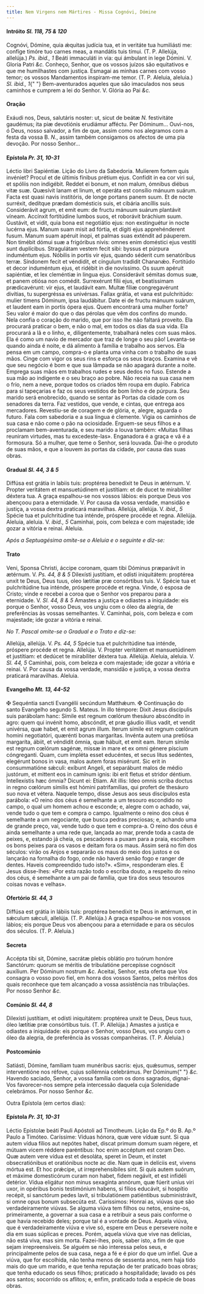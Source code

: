 ```yaml
---
title: Nem Virgens nem Mártires - Missa Cognóvi, Dómine
---
```


<h4 class="text-center">
  Intróito <em>Sl. 118, 75 & 120</em>
</h4>
<div class="grid grid-cols-2 gap-5">
  <span class="text-justify">
    Cognóvi, Dómine, quia ǽquitas judícia tua, et in veritáte tua humiliásti me:
    confíge timóre tuo carnes meas, a mandátis tuis tímui. (T. P. Allelúja,
    allelúja.) <em>Ps. ibid., 1</em> Beáti immaculáti in via: qui ámbulant in
    lege Dómini. V. Gloria Patri <em>&c.</em>
  </span>
  <span class="text-justify">
    Conheço, Senhor, que os vossos juízos são equitativos e que me humilhastes
    com justiça. Esmagai as minhas carnes com vosso temor; os vossos Mandamentos
    inspiram-me temor. (T. P. Aleluia, aleluia.) <em>Sl. ibid., 1</em>{" "}
    Bem-aventurados aqueles que são imaculados nos seus caminhos e cumprem a lei
    do Senhor. V. Glória ao Pai <em>&c.</em>
  </span>
</div>

<h4 class="text-center">Oração</h4>
<div class="grid grid-cols-2 gap-5">
  <span class="text-justify">
    Exáudi nos, Deus, salutáris noster: ut, sicut de beátæ <em>N. </em>
    festivitáte gaudémus; ita piæ devotiónis erudiámur afféctu. Per Dóminum...
  </span>
  <span class="text-justify">
    Ouvi-nos, ó Deus, nosso salvador, a fim de que, assim como nos alegramos com
    a festa da vossa B. <em>N.</em>, assim também consigamos os afectos de uma
    pia devoção. Por nosso Senhor...
  </span>
</div>

<h4 class="text-center">
  Epístola <em>Pr. 31, 10-31</em>
</h4>
<div class="grid grid-cols-2 gap-5">
  <span class="text-justify">Léctio libri Sapiéntiæ.</span>
  <span class="text-justify">Lição do Livro da Sabedoria.</span>
  <span class="text-justify">
    Mulíerem fortem quis invéniet? Procul et de últimis fínibus prétium ejus.
    Confídit in ea cor viri sui, et spóliis non indigébit. Reddet ei bonum, et
    non malum, ómnibus diébus vitæ suæ. Quæsívit lanam et linum, et operáta est
    consílio mánuum suárum. Facta est quasi navis institóris, de longe portans
    panem suum. Et de nocte surréxit, dedítque prædam domésticis suis, et
    cibária ancíllis suis. Considerávit agrum, et emit eum: de fructu mánuum
    suárum plantávit víneam. Accínxit fortitúdine lumbos suos, et roborávit
    bráchium suum. Gustávit, et vidit, quia bona est negotiátio ejus: non
    exstinguétur in nocte lucérna ejus. Manum suam misit ad fórtia, et dígiti
    ejus apprehénderent fusum. Manum suam apéruit ínopi, et palmas suas exténdit
    ad páuperem. Non timébit dómui suæ a frigóribus nivis: omnes enim doméstici
    ejus vestíti sunt duplícibus. Stragulátam vestem fecit sibi: byssus et
    púrpura induméntum ejus. Nóbilis in portis vir ejus, quando séderit cum
    senatóribus terræ. Síndonem fecit et véndidit, et cíngulum tradidit
    Chananǽo. Fortitúdo et decor induméntum ejus, et ridébit in die novíssimo.
    Os suum apéruit sapiéntiæ, et lex cleméntiæ in lingua ejus. Considerávit
    sémitas domus suæ, et panem otiósa non comédit. Surrexérunt fílii ejus, et
    beatíssimam prædicavérunt: vir ejus, et laudávit eam. Multæ fíliæ
    congregavérunt divítias, tu supergréssa es univérsas. Fallax grátia, et vana
    est pulchritúdo: mulier timens Dóminum, ipsa laudábitur. Date ei de fructu
    mánuum suárum, et laudent eam in portis ópera ejus.
  </span>
  <span class="text-justify">
    Quem encontrará uma mulher forte? Seu valor é maior do que o das pérolas que
    vêm dos confins do mundo. Nela confia o coração do marido, que por isso lhe
    não faltará proveito. Ela procurará praticar o bem, e não o mal, em todos os
    dias da sua vida. Ela procurará a lã e o linho, e, diligentemente,
    trabalhará neles com suas mãos. Ela é como um navio de mercador que traz de
    longe o seu pão! Levanta-se quando ainda é noite, e dá alimento à família e
    trabalho aos servos. Ela pensa em um campo, compra-o e planta uma vinha com
    o trabalho de suas mãos. Cinge com vigor os seus rins e esforça os seus
    braços. Examina e vê que seu negócio é bom e que sua lâmpada se não apagará
    durante a noite. Emprega suas mãos em trabalhos rudes e seus dedos no fuso.
    Estende a sua mão ao indigente e o seu braço ao pobre. Não receia na sua
    casa nem o frio, nem a neve, porque todos os criados têm roupa em duplo.
    Fabrica para si tapeçarias e faz os seus vestidos de bom linho e de púrpura.
    Seu marido será enobrecido, quando se sentar às Portas da cidade com os
    senadores da terra. Faz vestidos, que vende, e cintas, que entrega aos
    mercadores. Revestiu-se de coragem e de glória, e, alegre, aguarda o futuro.
    Fala com sabedoria e a sua língua é clemente. Vigia os caminhos de sua casa
    e não come o pão na ociosidade. Erguem-se seus filhos e a proclamam
    bem-aventurada, e seu marido a louva também: «Muitas filhas reuniram
    virtudes, mas tu excedeste-las». Enganadora é a graça e vã é a formosura. Só
    a mulher, que teme o Senhor, será louvada. Dai-lhe o produto de suas mãos, e
    que a louvem às portas da cidade, por causa das suas obras.
  </span>
</div>

<h4 class="text-center">
  Gradual <em>Sl. 44, 3 & 5</em>
</h4>
<div class="grid grid-cols-2 gap-5">
  <span class="text-justify">
    Diffúsa est grátia in labiis tuis: proptérea benedíxit te Deus in ætérnum.
    V. Propter veritátem et mansuetúdinem et justítiam: et de ducet te
    mirabíliter déxtera tua.
  </span>
  <span class="text-justify">
    A graça espalhou-se nos vossos lábios: eis porque Deus vos abençoou para a
    eternidade. V. Por causa da vossa verdade, mansidão e justiça, a vossa
    dextra praticará maravilhas.
  </span>
  <span class="text-justify">
    Allelúja, allelúja. V. <em>ibid., 5</em> Spécie tua et pulchritúdine tua
    inténde, próspere procéde et regna. Allelúja.
  </span>
  <span class="text-justify">
    Aleluia, aleluia. V. <em>ibid., 5</em> Caminhai, pois, com beleza e com
    majestade; ide gozar a vitória e reinai. Aleluia.
  </span>
</div>

<em>Após a Septuagésima omite-se o Aleluia e o seguinte e diz-se:</em>

<h4 class="text-center">Trato</h4>
<div class="grid grid-cols-2 gap-5">
  <span class="text-justify">
    Veni, Sponsa Christi, áccipe coronam, quam tibi Dóminus præparávit in
    ætérnum. V. <em>Ps. 44, 8 & 5</em> Dilexísti justítiam, et odísti
    iniquitátem: proptérea unxit te Deus, Deus tuus, oleo lætítiæ præ
    consórtibus tuis. V. Spécie tua et pulchritúdine tua inténde, próspere
    procéde et regna.
  </span>
  <span class="text-justify">
    Vinde, ó esposa de Cristo; vinde e recebei a coroa que o Senhor vos preparou
    para a eternidade. V. <em>Sl. 44, 8 & 5</em> Amastes a justiça e odiastes a
    iniquidade: eis porque o Senhor, vosso Deus, vos ungiu com o óleo da
    alegria, de preferências às vossas semelhantes. V. Caminhai, pois, com
    beleza e com majestade; ide gozar a vitória e reinai.
  </span>
</div>

<em>No T. Pascal omite-se o Gradual e o Trato e diz-se:</em>

<div class="grid grid-cols-2 gap-5">
  <span class="text-justify">
    Allelúja, allelúja. V. <em>Ps. 44, 5</em> Spécie tua et pulchritúdine tua
    inténde, próspere procéde et regna. Allelúja. V. Propter veritátem et
    mansuetúdinem et justítiam: et dedúcet te mirabíliter déxtera tua. Allelúja.
  </span>
  <span class="text-justify">
    Aleluia, aleluia. V. <em>Sl. 44, 5</em> Caminhai, pois, com beleza e com
    majestade; ide gozar a vitória e reinai. V. Por causa da vossa verdade,
    mansidão e justiça, a vossa dextra praticará maravilhas. Aleluia.
  </span>
</div>

<h4 class="text-center">
  Evangelho <em>Mt. 13, 44-52</em>
</h4>
<div class="grid grid-cols-2 gap-5">
  <span class="text-justify">
    <span class="text-danger">&#10016;</span> Sequéntia sancti Evangélii
    secúndum Matthǽum.
  </span>
  <span class="text-justify">
    <span class="text-danger">&#10016;</span> Continuação do santo Evangelho
    segundo S. Mateus.
  </span>
  <span class="text-justify">
    In illo témpore: Dixit Jesus discípulis suis parábolam hanc: Símile est
    regnum cœlórum thesáuro abscóndito in agro: quem qui invénit homo,
    abscóndit, et præ gáudio illíus vadit, et vendit univérsa, quæ habet, et
    emit agrum illum. Iterum símile est regnum cœlórum homini negotiatóri,
    quærénti bonas margarítas. Invénta autem una pretiósa margaríta, ábiit, et
    véndidit ómnia, quæ hábuit, et emit eam. Iterum símile est regnum cœlórum
    sagénæ, missæ in mare et ex omni génere píscium cóngreganti. Quam, cum
    impléta esset educéntes, et secus litus sedéntes, elegérunt bonos in vasa,
    malos autem foras misérunt. Sic erit in consummatióne sǽculi: exíbunt
    Angeli, et separábunt malos de médio justórum, et mittent eos in camínum
    ignis: ibi erit fletus et stridor déntium. Intellexístis hæc ómnia? Dicunt
    ei: Etiam. Ait illis: Ideo omnis scriba doctus in regno cœlórum símilis est
    hómini patrifamílias, qui profert de thesáuro suo nova et vétera.
  </span>
  <span class="text-justify">
    Naquele tempo, disse Jesus aos seus discípulos esta parábola: «O reino dos
    céus é semelhante a um tesouro escondido no campo, o qual um homem achou e
    esconde; e, alegre com o achado, vai, vende tudo o que tem e compra o campo.
    Igualmente o reino dos céus é semelhante a um negociante, que busca pedras
    preciosas; e, achando uma de grande preço, vai, vende tudo o que tem e
    compra-a. O reino dos céus é ainda semelhante a uma rede que, lançada ao
    mar, prende toda a casta de peixes, e, estando já cheia, os pescadores a
    puxam para a praia, escolhem os bons peixes para os vasos e deitam fora os
    maus. Assim será no fim dos séculos: virão os Anjos e separarão os maus do
    meio dos justos e os lançarão na fornalha do fogo, onde não haverá senão
    fogo e ranger de dentes. Haveis compreendido tudo isto?». «Sim», responderam
    eles. E Jesus disse-lhes: «Por esta razão todo o escriba douto, a respeito
    do reino dos céus, é semelhante a um pai de família, que tira dos seus
    tesouros coisas novas e velhas».
  </span>
</div>

<h4 class="text-center">
  Ofertório <em>Sl. 44, 3</em>
</h4>
<div class="grid grid-cols-2 gap-5">
  <span class="text-justify">
    Diffúsa est grátia in lábiis tuis: proptérea benedíxit te Deus in ætérnum,
    et in sǽculum sǽculi, allelúja. (T. P. Allelúja.)
  </span>
  <span class="text-justify">
    A graça espalhou-se nos vossos lábios; eis porque Deus vos abençoou para a
    eternidade e para os séculos dos séculos. (T. P. Aleluia.)
  </span>
</div>

<h4 class="text-center">Secreta</h4>
<div class="grid grid-cols-2 gap-5">
  <span class="text-justify">
    Accépta tibi sit, Dómine, sacrátæ plebis oblátio pro tuórum honóre
    Sanctórum: quorum se méritis de tribulatióne percepísse cognóscit auxílium.
    Per Dóminum nostrum <em>&c.</em>
  </span>
  <span class="text-justify">
    Aceitai, Senhor, esta oferta que Vos consagra o vosso povo fiel, em honra
    dos vossos Santos, pelos méritos dos quais reconhece que tem alcançado a
    vossa assistência nas tribulações. Por nosso Senhor <em>&c.</em>
  </span>
</div>

<h4 class="text-center">
  Comúnio <em>Sl. 44, 8</em>
</h4>
<div class="grid grid-cols-2 gap-5">
  <span class="text-justify">
    Dilexísti justítiam, et odísti iniquitátem: proptérea unxit te Deus, Deus
    tuus, óleo lætítiæ præ consórtibus tuis. (T. P. Allelúja.)
  </span>
  <span class="text-justify">
    Amastes a justiça e odiastes a iniquidade: eis porque o Senhor, vosso Deus,
    vos ungiu com o óleo da alegria, de preferência às vossas companheiras. (T.
    P. Aleluia.)
  </span>
</div>

<h4 class="text-center">Postcomúnio</h4>
<div class="grid grid-cols-2 gap-5">
  <span class="text-justify">
    Satiásti, Dómine, famíliam tuam munéribus sacris: ejus, quǽsumus, semper
    interventióne nos réfove, cujus sollémnia celebrámus. Per Dóminum{" "}
    <em>&c.</em>
  </span>
  <span class="text-justify">
    Havendo saciado, Senhor, a vossa família com os dons sagrados, dignai-Vos
    favorecer-nos sempre pela intercessão daquela cuja Solenidade celebrámos.
    Por nosso Senhor <em>&c.</em>
  </span>
</div>

Outra Epístola (em certos dias):

<h4 class="text-center">
  Epístola <em>Pr. 31, 10-31</em>
</h4>
<div class="grid grid-cols-2 gap-5">
  <span class="text-justify">
    Léctio Epístolæ beáti Pauli Apóstoli ad Timotheum.
  </span>
  <span class="text-justify">Lição da Ep.º do B. Ap.º Paulo a Timóteo.</span>
  <span class="text-justify">
    Caríssime: Víduas hónora, quæ vere víduæ sunt. Si qua autem vídua fílios aut
    nepótes habet, discat primum domum suam régere, et mútuam vicem réddere
    paréntibus: hoc enim accéptum est coram Deo. Quæ autem vere vídua est et
    desoláta, speret in Deum, et instet obsecratiónibus et oratiónibus nocte ac
    die. Nam quæ in delíciis est, vivens mórtua est. Et hoc prǽcipe, ut
    irreprehensíbiles sint. Si quis autem suórum, et máxime domesticórum curam
    non habet, fidem negávit, et est infidéli detérior. Vídua eligátur non minus
    sexagínta annórum, quæ fúerit uníus viri uxor, in opéribus bonis testimónium
    habens, si fílios educávit, si hospítio recépit, si sanctórum pedes lavit,
    si tribulatiónem patiéntibus subministrávit, si omne opus bonum subsecúta
    est.
  </span>
  <span class="text-justify">
    Caríssimos: Honrai as, viúvas que são verdadeiramente viúvas. Se alguma
    viúva tem filhos ou netos, ensine-os, primeiramente, a governar a sua casa e
    a retribuir a seus pais conforme o que havia recebido deles; porque tal é a
    vontade de Deus. Aquela viúva, que é verdadeiramente viúva e vive só, espere
    em Deus e persevere noite e dia em suas súplicas e preces. Porém, aquela
    viúva que vive nas delícias, não está viva, mas sim morta. Fazei-lhes, pois,
    saber isto, a fim de que sejam irrepreensíveis. Se alguém se não interessa
    pelos seus, e principalmente pelos de sua casa, nega a fé e é pior do que um
    infiel. Que a viúva, que for escolhida, não tenha menos de sessenta anos,
    nem haja tido mais do que um marido, e que tenha reputação de ter praticado
    boas obras; que tenha educado os seus filhos; praticado a hospitalidade;
    lavado os pés aos santos; socorrido os aflitos; e, enfim, praticado toda a
    espécie de boas obras.
  </span>
</div>
